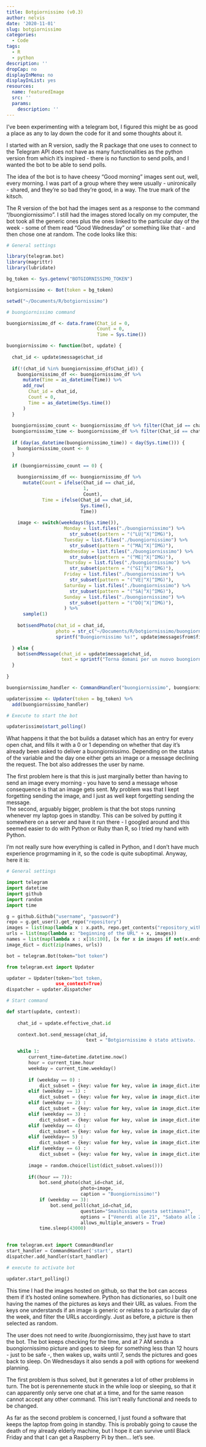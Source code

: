```yaml
---
title: Botgiornissimo (v0.3)
author: nelvis
date: '2020-11-01'
slug: botgiornissimo
categories:
  - Code
tags:
  - R
  - python
description: ''
dropCap: no
displayInMenu: no
displayInList: yes
resources:
  name: featuredImage
  src: ''
  params:
    description: ''
---
```


I've been experimenting with a telegram bot, I figured this might be as good a place as any to lay down the code for it and some thoughts about it.

I started with an R version, sadly the R package that one uses to connect to the Telegram API does not have as many functionalities as the python version from which it's inspired - there is no function to send polls, and I wanted the bot to be able to send polls.

The idea of the bot is to have cheesy "Good morning" images sent out, well, every morning. I was part of a group where they were usually - unironically - shared, and they're so bad they're good, in a way. The true mark of the kitsch.

The R version of the bot had the images sent as a response to the command "/buongiornissimo". I still had the images stored locally on my computer, the bot took all the generic ones plus the ones linked to the particular day of the week - some of them read "Good Wednesday" or something like that - and then chose one at random. The code looks like this:

```r
# General settings

library(telegram.bot)
library(magrittr)
library(lubridate)

bg_token <- Sys.getenv("BOTGIORNISSIMO_TOKEN")

botgiornissimo <- Bot(token = bg_token)

setwd("~/Documents/R/botgiornissimo")

# buongiornissimo command

buongiornissimo_df <- data.frame(Chat_id = 0,
                                 Count = 0,
                                 Time = Sys.time())

buongiornissimo <- function(bot, update) {
  
  chat_id <- update$message$chat_id
  
  if(!(chat_id %in% buongiornissimo_df$Chat_id)) {
    buongiornissimo_df <<- buongiornissimo_df %>%
      mutate(Time = as_datetime(Time)) %>% 
      add_row(
        Chat_id = chat_id,
        Count = 0,
        Time = as_datetime(Sys.time())
      )
  }
  
  buongiornissimo_count <- buongiornissimo_df %>% filter(Chat_id == chat_id) %$% Count
  buongiornissimo_time <- buongiornissimo_df %>% filter(Chat_id == chat_id) %$% Time
  
  if (day(as_datetime(buongiornissimo_time)) < day(Sys.time())) {
    buongiornissimo_count <- 0
  }
  
  if (buongiornissimo_count == 0) {
    
    buongiornissimo_df <<- buongiornissimo_df %>%
      mutate(Count = ifelse(Chat_id == chat_id,
                            1,
                            Count),
             Time = ifelse(Chat_id == chat_id,
                           Sys.time(),
                           Time))
    
    image <- switch(weekdays(Sys.time()),
                     Monday = list.files("./buongiornissimo") %>% 
                       str_subset(pattern = "(^LU|^X|^IMG)"),
                     Tuesday = list.files("./buongiornissimo") %>% 
                       str_subset(pattern = "(^MA|^X|^IMG)"),
                     Wednesday = list.files("./buongiornissimo") %>% 
                       str_subset(pattern = "(^ME|^X|^IMG)"),
                     Thursday = list.files("./buongiornissimo") %>% 
                       str_subset(pattern = "(^GI|^X|^IMG)"),
                     Friday = list.files("./buongiornissimo") %>% 
                       str_subset(pattern = "(^VE|^X|^IMG)"),
                     Saturday = list.files("./buongiornissimo") %>% 
                       str_subset(pattern = "(^SA|^X|^IMG)"),
                     Sunday = list.files("./buongiornissimo") %>% 
                       str_subset(pattern = "(^DO|^X|^IMG)"),
                     ) %>% 
      sample(1)
    
    bot$sendPhoto(chat_id = chat_id,
                  photo = str_c("~/Documents/R/botgiornissimo/buongiornissimo/", image),
                  sprintf("Buongiornissimo %s!", update$message$from$first_name))

  } else {
    bot$sendMessage(chat_id = update$message$chat_id,
                    text = sprintf("Torna domani per un nuovo buongiornissimo!"))
  }
  
}

buongiornissimo_handler <- CommandHandler("buongiornissimo", buongiornissimo)

updaterissimo <- Updater(token = bg_token) %>% 
  add(buongiornissimo_handler)

# Execute to start the bot

updaterissimo$start_polling()

```

What happens it that the bot builds a dataset which has an entry for every open chat, and fills it with a 0 or 1 depending on whether that day it's already been asked to deliver a buongiornissimo. Depending on the status of the variable and the day one either gets an image or a message declining the request. The bot also addresses the user by name.

The first problem here is that this is just marginally better than having to send an image every morning - you have to send a message whose consequence is that an image gets sent. My problem was that I kept forgetting sending the image, and I just as well kept forgetting sending the message.\
The second, arguably bigger, problem is that the bot stops running whenever my laptop goes in standby. This can be solved by putting it somewhere on a server and have it run there - I googled around and this seemed easier to do with Python or Ruby than R, so I tried my hand with Python.

I'm not really sure how everything is called in Python, and I don't have much experience progrmaming in it, so the code is quite suboptimal. Anyway, here it is:

```python
# General settings

import telegram
import datetime
import github
import random
import time

g = github.Github("username", "password")
repo = g.get_user().get_repo("repository")
images = list(map(lambda x : x.path, repo.get_contents("repository_with_pictures")))
urls = list(map(lambda x: "beginning of the URL" + x, images))
names = list(map(lambda x : x[16:100], [x for x in images if not(x.endswith("Store"))]))
image_dict = dict(zip(names, urls))

bot = telegram.Bot(token="bot token") 

from telegram.ext import Updater

updater = Updater(token="bot token, 
                  use_context=True)
dispatcher = updater.dispatcher

# Start command

def start(update, context):
    
    chat_id = update.effective_chat.id
    
    context.bot.send_message(chat_id, 
                             text = "Botgiornissimo è stato attivato. (v0.3)")

    while 1:
        current_time=datetime.datetime.now()
        hour = current_time.hour
        weekday = current_time.weekday()
        
        if (weekday == 0) :
            dict_subset = {key: value for key, value in image_dict.items() if (key.startswith("LU") | key.startswith("X") | key.startswith("IMG"))}
        elif (weekday == 1) :
            dict_subset = {key: value for key, value in image_dict.items() if (key.startswith("MA") | key.startswith("X") | key.startswith("IMG"))}
        elif (weekday == 2) :
            dict_subset = {key: value for key, value in image_dict.items() if (key.startswith("ME") | key.startswith("X") | key.startswith("IMG"))}
        elif (weekday == 3) :
            dict_subset = {key: value for key, value in image_dict.items() if (key.startswith("GI") | key.startswith("X") | key.startswith("IMG"))}
        elif (weekday == 4) :
            dict_subset = {key: value for key, value in image_dict.items() if (key.startswith("VE") | key.startswith("X") | key.startswith("IMG"))}
        elif (weekday== 5) :
            dict_subset = {key: value for key, value in image_dict.items() if (key.startswith("SA") | key.startswith("X") | key.startswith("IMG"))}
        elif (weekday == 6) :
            dict_subset = {key: value for key, value in image_dict.items() if (key.startswith("DO") | key.startswith("X") | key.startswith("IMG"))}
        
        image = random.choice(list(dict_subset.values()))
        
        if((hour == 7)):
            bot.send_photo(chat_id=chat_id, 
                           photo=image,
                           caption = "Buongiornissimo!")
            if (weekday == 3):
                bot.send_poll(chat_id=chat_id, 
                           question="Smashissimo questa settimana?",
                           options = ["Venerdì alle 21", "Sabato alle 21", "No", "Altro (specificare)"],
                           allows_multiple_answers = True)
            time.sleep(43000)

    
from telegram.ext import CommandHandler
start_handler = CommandHandler('start', start)
dispatcher.add_handler(start_handler)

# execute to activate bot

updater.start_polling()
```

This time I had the images hosted on github, so that the bot can access them if it's hosted online somewhere. Python has dictionaries, so I built one having the names of the pictures as keys and their URL as values. From the keys one understands if an image is generic or relates to a particular day of the week, and filter the URLs accordingly. Just as before, a picture is then selected as random.

The user does not need to write /buongiornissimo, they just have to start the bot. The bot keeps checking for the time, and at 7 AM sends a buongiornissimo picture and goes to sleep for something less than 12 hours - just to be safe -, then wakes up, waits until 7, sends the pictures and goes back to sleep. On Wednesdays it also sends a poll with options for weekend planning.

The first problem is thus solved, but it generates a lot of other problems in turn. The bot is perennemente stuck in the while loop or sleeping, so that it can apparently only serve one chat at a time, and for the same reason cannot accept any other command. This isn't really functional and needs to be changed.

As far as the second problem is concerned, I just found a software that keeps the laptop from going in standby. This is probably going to cause the death of my already elderly machine, but I hope it can survive until Black Friday and that I can get a Raspberry Pi by then... let's see.
